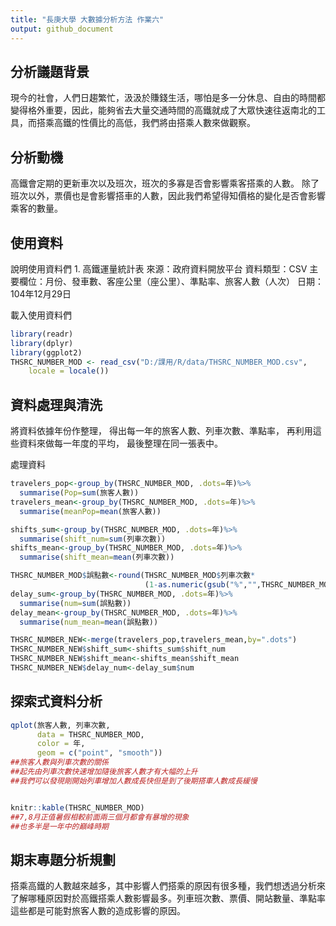 ```yaml
---
title: "長庚大學 大數據分析方法 作業六"
output: github_document
---
```


## 分析議題背景
現今的社會，人們日趨繁忙，汲汲於賺錢生活，哪怕是多一分休息、自由的時間都變得格外重要，因此，能夠省去大量交通時間的高鐵就成了大眾快速往返南北的工具，而搭乘高鐵的性價比的高低，我們將由搭乘人數來做觀察。

## 分析動機
高鐵會定期的更新車次以及班次，班次的多寡是否會影響乘客搭乘的人數。
除了班次以外，票價也是會影響搭車的人數，因此我們希望得知價格的變化是否會影響乘客的數量。


## 使用資料
說明使用資料們
1.	高鐵運量統計表 來源：政府資料開放平台 資料類型：CSV 主要欄位：月份、發車數、客座公里（座公里）、準點率、旅客人數（人次） 日期：104年12月29日



載入使用資料們
```r
library(readr)
library(dplyr)
library(ggplot2) 
THSRC_NUMBER_MOD <- read_csv("D:/課用/R/data/THSRC_NUMBER_MOD.csv", 
    locale = locale())
```

## 資料處理與清洗
將資料依據年份作整理，
得出每一年的旅客人數、列車次數、準點率，
再利用這些資料來做每一年度的平均，
最後整理在同一張表中。

處理資料
```r
travelers_pop<-group_by(THSRC_NUMBER_MOD, .dots=年)%>%
  summarise(Pop=sum(旅客人數))
travelers_mean<-group_by(THSRC_NUMBER_MOD, .dots=年)%>%
  summarise(meanPop=mean(旅客人數))

shifts_sum<-group_by(THSRC_NUMBER_MOD, .dots=年)%>%
  summarise(shift_num=sum(列車次數))
shifts_mean<-group_by(THSRC_NUMBER_MOD, .dots=年)%>%
  summarise(shift_mean=mean(列車次數))

THSRC_NUMBER_MOD$誤點數<-round(THSRC_NUMBER_MOD$列車次數*
                              (1-as.numeric(gsub("%","",THSRC_NUMBER_MOD$準點率))/100),0)
delay_sum<-group_by(THSRC_NUMBER_MOD, .dots=年)%>%
  summarise(num=sum(誤點數))
delay_mean<-group_by(THSRC_NUMBER_MOD, .dots=年)%>%
  summarise(num_mean=mean(誤點數))

THSRC_NUMBER_NEW<-merge(travelers_pop,travelers_mean,by=".dots")
THSRC_NUMBER_NEW$shift_sum<-shifts_sum$shift_num
THSRC_NUMBER_NEW$shift_mean<-shifts_mean$shift_mean
THSRC_NUMBER_NEW$delay_num<-delay_sum$num
```

## 探索式資料分析

```r
qplot(旅客人數, 列車次數, 
      data = THSRC_NUMBER_MOD,
      color = 年,
      geom = c("point", "smooth"))
##旅客人數與列車次數的關係
##起先由列車次數快速增加隨後旅客人數才有大幅的上升
##我們可以發現剛開始列車增加人數成長快但是到了後期搭車人數成長緩慢


knitr::kable(THSRC_NUMBER_MOD)
##7,8月正值暑假相較前面兩三個月都會有暴增的現象
##也多半是一年中的巔峰時期

```

## 期末專題分析規劃

搭乘高鐵的人數越來越多，其中影響人們搭乘的原因有很多種，我們想透過分析來了解哪種原因對於高鐵搭乘人數影響最多。列車班次數、票價、開站數量、準點率這些都是可能對旅客人數的造成影響的原因。


